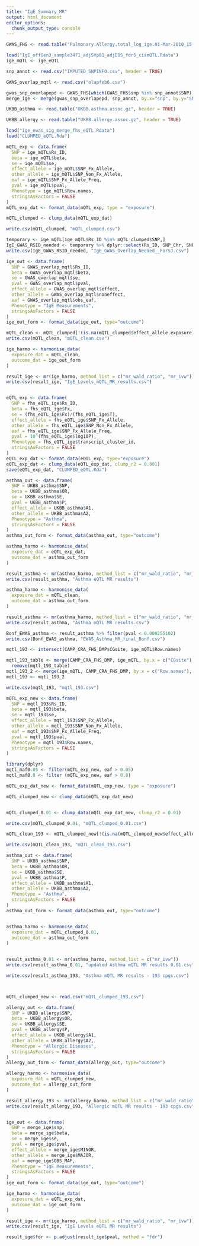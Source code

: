 ```yaml
---
title: "IgE_Summary_MR"
output: html_document
editor_options: 
  chunk_output_type: console
---
```


```r

GWAS_FHS <- read.table("Pulmonary.Allergy.total_log_ige.01-Mar-2010_15-31.summary.imputed.gz", header = TRUE, sep = ",")

load("IgE_offGen3_sample3471_adjSVp01_adjEOS_fdr5_cismQTL.Rdata")
ige_mQTL <- ige_eQTL

snp_annot <- read.csv("IMPUTED_SNPINFO.csv", header = TRUE)

GWAS_overlap_mqtl <- read.csv("olapfeb6.csv")

gwas_snp_overlapepd <- GWAS_FHS[which(GWAS_FHS$snp %in% snp_annot$SNP),]
merge_ige <- merge(gwas_snp_overlapepd, snp_annot, by.x="snp", by.y="SNP")

UKBB_asthma <- read.table("UKBB.asthma.assoc.gz", header = TRUE)

UKBB_allergy <- read.table("UKBB.allergy.assoc.gz", header = TRUE)

load("ige_ewas_sig_merge_fhs_eQTL.Rdata")
load("CLUMPED_eQTL.Rda")

mQTL_exp <- data.frame(
  SNP = ige_mQTL$Rs_ID,
  beta = ige_mQTL$beta,
  se = ige_mQTL$se,
  effect_allele = ige_mQTL$SNP_Fx_Allele,
  other_allele = ige_mQTL$SNP_Non_Fx_Allele,
  eaf = ige_mQTL$SNP_Fx_Allele_Freq,
  pval = ige_mQTL$pval,
  Phenotype = ige_mQTL$Row.names,
  stringsAsFactors = FALSE
)
mQTL_exp_dat <- format_data(mQTL_exp, type = "exposure")

mQTL_clumped <- clump_data(mQTL_exp_dat)

write.csv(mQTL_clumped, "mQTL_clumped.csv")

temporary <- ige_mQTL[ige_mQTL$Rs_ID %in% mQTL_clumped$SNP,]
IgE_GWAS_RSID_needed <- temporary %>% dplyr::select(Rs_ID, SNP_Chr, SNP_Pos_hg19)
write.csv(IgE_GWAS_RSID_needed, "IgE_GWAS_Overlap_Needed__ForSJ.csv")

ige_out <- data.frame(
  SNP = GWAS_overlap_mqtl$Rs_ID,
  beta = GWAS_overlap_mqtl$beta,
  se = GWAS_overlap_mqtl$se,
  pval = GWAS_overlap_mqtl$pval,
  effect_allele = GWAS_overlap_mqtl$effect,
  other_allele = GWAS_overlap_mqtl$noneffect,
  eaf = GWAS_overlap_mqtl$obs_eaf,
  Phenotype = "IgE Measurements",
  stringsAsFactors = FALSE
)
ige_out_form <- format_data(ige_out, type="outcome")

mQTL_clean <- mQTL_clumped[!(is.na(mQTL_clumped$effect_allele.exposure) | mQTL_clumped$SNP == ""),]
write.csv(mQTL_clean, "mQTL_clean.csv")

ige_harmo <- harmonise_data(
  exposure_dat = mQTL_clean,
  outcome_dat = ige_out_form
)

result_ige <- mr(ige_harmo, method_list = c("mr_wald_ratio", "mr_ivw"))
write.csv(result_ige, "IgE_Levels_mQTL_MR_results.csv")


eQTL_exp <- data.frame(
  SNP = fhs_eQTL_ige$Rs_ID,
  beta = fhs_eQTL_ige$Fx,
  se = (fhs_eQTL_ige$Fx)/(fhs_eQTL_ige$T),
  effect_allele = fhs_eQTL_ige$SNP_Fx_Allele,
  other_allele = fhs_eQTL_ige$SNP_Non_Fx_Allele,
  eaf = fhs_eQTL_ige$SNP_Fx_Allele_Freq,
  pval = 10^(fhs_eQTL_ige$log10P),
  Phenotype = fhs_eQTL_ige$transcript_cluster_id,
  stringsAsFactors = FALSE
)
eQTL_exp_dat <- format_data(eQTL_exp, type="exposure")
eQTL_exp_dat <- clump_data(eQTL_exp_dat, clump_r2 = 0.001)
save(eQTL_exp_dat, "CLUMPED_eQTL.Rda")

asthma_out <- data.frame(
  SNP = UKBB_asthma$SNP,
  beta = UKBB_asthma$OR,
  se = UKBB_asthma$SE,
  pval = UKBB_asthma$P,
  effect_allele = UKBB_asthma$A1,
  other_allele = UKBB_asthma$A2,
  Phenotype = "Asthma",
  stringsAsFactors = FALSE
)
asthma_out_form <- format_data(asthma_out, type="outcome")

asthma_harmo <- harmonise_data(
  exposure_dat = eQTL_exp_dat,
  outcome_dat = asthma_out_form
)

result_asthma <- mr(asthma_harmo, method_list = c("mr_wald_ratio", "mr_ivw"))
write.csv(result_asthma, "Asthma eQTL MR results")

asthma_harmo <- harmonise_data(
  exposure_dat = mQTL_clean,
  outcome_dat = asthma_out_form
)

result_asthma <- mr(asthma_harmo, method_list = c("mr_wald_ratio", "mr_ivw"))
write.csv(result_asthma, "Asthma mQTL MR results.csv")

Bonf_EWAS_asthma <- result_asthma %>% filter(pval < 0.000255102)
write.csv(Bonf_EWAS_asthma, "EWAS_Asthma_MR_final_Bonf.csv")

mqtl_193 <- intersect(CAMP_CRA_FHS_DMP$CGsite, ige_mQTL$Row.names)

mqtl_193_table <- merge(CAMP_CRA_FHS_DMP, ige_mQTL, by.x = c("CGsite"), by.y = c("Row.names"))
  remove(mqtl_193_table)
mqtl_193_2 <- merge(ige_mQTL, CAMP_CRA_FHS_DMP, by.x = c("Row.names"), by.y = c("CGsite"))
mqtl_193 <- mqtl_193_2

write.csv(mqtl_193, "mqtl_193.csv")

mQTL_exp_new <- data.frame(
  SNP = mqtl_193$Rs_ID,
  beta = mqtl_193$beta,
  se = mqtl_193$se,
  effect_allele = mqtl_193$SNP_Fx_Allele,
  other_allele = mqtl_193$SNP_Non_Fx_Allele,
  eaf = mqtl_193$SNP_Fx_Allele_Freq,
  pval = mqtl_193$pval,
  Phenotype = mqtl_193$Row.names,
  stringsAsFactors = FALSE
)

library(dplyr)
mqtl_maf0.05 <- filter(mQTL_exp_new, eaf > 0.05)
mqtl_maf0.8 <- filter (mQTL_exp_new, eaf > 0.8)

mQTL_exp_dat_new <- format_data(mQTL_exp_new, type = "exposure")

mQTL_clumped_new <- clump_data(mQTL_exp_dat_new)


mQTL_clumped_0.01 <- clump_data(mQTL_exp_dat_new, clump_r2 = 0.01)

write.csv(mQTL_clumped_0.01, "mQTL_clumped_0.01.csv")

mQTL_clean_193 <- mQTL_clumped_new[!(is.na(mQTL_clumped_new$effect_allele.exposure) | mQTL_clumped_new$SNP == ""),]

write.csv(mQTL_clean_193, "mQTL_clean_193.csv")

asthma_out <- data.frame(
  SNP = UKBB_asthma$SNP,
  beta = UKBB_asthma$OR,
  se = UKBB_asthma$SE,
  pval = UKBB_asthma$P,
  effect_allele = UKBB_asthma$A1,
  other_allele = UKBB_asthma$A2,
  Phenotype = "Asthma",
  stringsAsFactors = FALSE
)
asthma_out_form <- format_data(asthma_out, type="outcome")


asthma_harmo <- harmonise_data(
  exposure_dat = mQTL_clumped_0.01,   
  outcome_dat = asthma_out_form
)
  

result_asthma_0.01 <- mr(asthma_harmo, method_list = c("mr_ivw"))
write.csv(result_asthma_0.01, "updated Asthma mQTL MR results 0.01.csv")

write.csv(result_asthma_193, "Asthma mQTL MR results - 193 cpgs.csv")



mQTL_clumped_new <- read.csv("mQTL_clumped_193.csv")

allergy_out <- data.frame(
  SNP = UKBB_allergy$SNP,
  beta = UKBB_allergy$OR,
  se = UKBB_allergy$SE,
  pval = UKBB_allergy$P,
  effect_allele = UKBB_allergy$A1,
  other_allele = UKBB_allergy$A2,
  Phenotype = "Allergic Diseases",
  stringsAsFactors = FALSE
)
allergy_out_form <- format_data(allergy_out, type="outcome")

allergy_harmo <- harmonise_data(
  exposure_dat = mQTL_clumped_new,
  outcome_dat = allergy_out_form
)

result_allergy_193 <- mr(allergy_harmo, method_list = c("mr_wald_ratio", "mr_ivw"))
write.csv(result_allergy_193, "Allergic mQTL MR results - 193 cpgs.csv")


ige_out <- data.frame(
  SNP = merge_ige$snp,
  beta = merge_ige$beta,
  se = merge_ige$se,
  pval = merge_ige$pval,
  effect_allele = merge_ige$MINOR,
  other_allele = merge_ige$MAJOR,
  eaf = merge_ige$OBS_MAF,
  Phenotype = "IgE Measurements",
  stringsAsFactors = FALSE
)
ige_out_form <- format_data(ige_out, type="outcome")

ige_harmo <- harmonise_data(
  exposure_dat = eQTL_exp_dat,
  outcome_dat = ige_out_form
)

result_ige <- mr(ige_harmo, method_list = c("mr_wald_ratio", "mr_ivw"))
write.csv(result_ige, "IgE Levels eQTL MR results")

result_ige$fdr <- p.adjust(result_ige$pval, method = "fdr")

```
